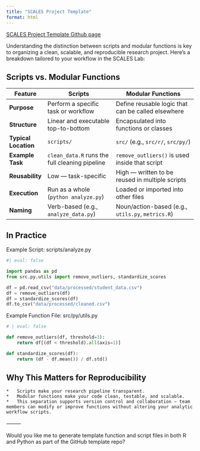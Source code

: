 ```yaml
---
title: "SCALES Project Template"
format: html
---
```


[SCALES Project Template Github page](https://scales-lab.github.io/SCALES_Lab_Handbook/)

Understanding the distinction between scripts and modular functions is key to organizing a clean, scalable, and reproducible research project. Here’s a breakdown tailored to your workflow in the SCALES Lab:

## Scripts vs. Modular Functions

| Feature              | **Scripts**                                   | **Modular Functions**                                 |
|----------------------|-----------------------------------------------|--------------------------------------------------------|
| **Purpose**          | Perform a specific task or workflow           | Define reusable logic that can be called elsewhere     |
| **Structure**        | Linear and executable top-to-bottom           | Encapsulated into functions or classes                 |
| **Typical Location** | `scripts/`                                    | `src/` (e.g., `src/r/`, `src/py/`)                     |
| **Example Task**     | `clean_data.R` runs the full cleaning pipeline| `remove_outliers()` is used inside that script         |
| **Reusability**      | Low — task-specific                           | High — written to be reused in multiple scripts        |
| **Execution**        | Run as a whole (`python analyze.py`)          | Loaded or imported into other files                    |
| **Naming**           | Verb-based (e.g., `analyze_data.py`)          | Noun/action-based (e.g., `utils.py`, `metrics.R`)      |

## In Practice

Example Script: scripts/analyze.py
```python
#| eval: false

import pandas as pd
from src.py.utils import remove_outliers, standardize_scores

df = pd.read_csv("data/processed/student_data.csv")
df = remove_outliers(df)
df = standardize_scores(df)
df.to_csv("data/processed/cleaned.csv")
```
Example Function File: src/py/utils.py

```python
# | eval: false

def remove_outliers(df, threshold=3):
    return df[(df < threshold).all(axis=1)]

def standardize_scores(df):
    return (df - df.mean()) / df.std()
```

## Why This Matters for Reproducibility
	*	Scripts make your research pipeline transparent.
	*	Modular functions make your code clean, testable, and scalable.
	*	This separation supports version control and collaboration — team members can modify or improve functions without altering your analytic workflow scripts.

⸻

Would you like me to generate template function and script files in both R and Python as part of the GitHub template repo?
